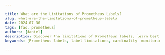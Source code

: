 ```yaml
---

title: What are the Limitations of Prometheus Labels?
slug: what-are-the-limitations-of-prometheus-labels
date: 2024-07-30
tags: [faq, prometheus]
authors: [daniel]
description: Discover the limitations of Prometheus labels, learn best practices for managing high cardinality, and explore advanced techniques for scaling your monitoring setup.
keywords: [Prometheus labels, label limitations, cardinality, monitoring, time series, performance optimization]

---
```


<head>
<script
  type="application/ld+json"
  dangerouslySetInnerHTML={{ __html: JSON.stringify({
    "@context": "https://schema.org",
    "@type": "TechArticle",
    "headline": "What are the Limitations of Prometheus Labels?",
    "alternativeHeadline": "Understanding and Managing Prometheus Label Limitations",
    "author": {
      "@type": "Person",
      "name": "Daniel"
    },
    "publisher": {
      "@type": "Organization",
      "name": "SigNoz",
      "logo": {
        "@type": "ImageObject",
        "url": "https://signoz.io/img/SigNozLogo-orange.svg"
      }
    },
    "datePublished": "2024-07-30T00:00:00Z",
    "dateModified": "2024-07-30T00:00:00Z",
    "mainEntityOfPage": {
      "@type": "WebPage",
      "@id": "https://signoz.io/guides/what-are-the-limitations-of-prometheus-labels/"
    },
    "description": "Discover the limitations of Prometheus labels, learn best practices for managing high cardinality, and explore advanced techniques for scaling your monitoring setup.",
    "keywords": "Prometheus labels, label limitations, cardinality, monitoring, time series, performance optimization",
    "articleSection": "Technology",
    "inLanguage": "en",
    "isPartOf": {
      "@type": "Blog",
      "name": "SigNoz Blog",
      "url": "https://signoz.io/blog/"
    },
    "about": [
      {
        "@type": "Thing",
        "name": "Prometheus Labels",
        "description": "Key-value pairs attached to [Prometheus metrics](https://signoz.io/guides/what-are-the-4-types-of-metrics-in-prometheus/) that provide additional context and enhance the dimensional data model."
      },
      {
        "@type": "Thing",
        "name": "Cardinality",
        "description": "The number of unique time series generated by different label value combinations in Prometheus."
      },
      {
        "@type": "Thing",
        "name": "Metric Relabeling",
        "description": "A feature in Prometheus to modify, add, or remove labels before they are stored, helping manage high cardinality."
      },
      {
        "@type": "Thing",
        "name": "Prometheus",
        "description": "An open-source monitoring and alerting toolkit designed for reliability and scalability."
      }
    ],
    "mentions": [
      {
        "@type": "SoftwareApplication",
        "name": "Prometheus",
        "applicationCategory": "Monitoring Tool"
      },
      {
        "@type": "SoftwareApplication",
        "name": "SigNoz",
        "applicationCategory": "Observability Platform"
      }
    ],
    "mainEntity": {
      "@type": "FAQPage",
      "mainEntity": [
        {
          "@type": "Question",
          "name": "What is the maximum number of label values Prometheus can handle?",
          "acceptedAnswer": {
            "@type": "Answer",
            "text": "Prometheus doesn't have a hard limit on label values, but it's recommended to keep the total number of time series below tens of millions for optimal performance."
          }
        },
        {
          "@type": "Question",
          "name": "How do I identify high-cardinality metrics in my Prometheus setup?",
          "acceptedAnswer": {
            "@type": "Answer",
            "text": "Use the PromQL query provided in the article to identify metrics with the highest cardinality. Regularly monitor these metrics to prevent performance issues."
          }
        },
        {
          "@type": "Question",
          "name": "Can I use customer names or unique IDs as label values?",
          "acceptedAnswer": {
            "@type": "Answer",
            "text": "It's generally not recommended to use highly specific identifiers like customer names or unique IDs as label values. This can lead to cardinality explosion. Instead, consider using broader categories or aggregating this data."
          }
        },
        {
          "@type": "Question",
          "name": "What are the [alternatives to Prometheus](https://signoz.io/comparisons/prometheus-alternatives/) for high-cardinality environments?",
          "acceptedAnswer": {
            "@type": "Answer",
            "text": "For environments with extremely high cardinality, consider time series databases designed for such workloads, like InfluxDB or TimescaleDB. Alternatively, you can use SigNoz, which provides advanced observability features while handling high-cardinality data efficiently."
          }
        }
      ]
    },
    "tutorial": {
      "@type": "HowTo",
      "name": "Managing Prometheus Label Limitations",
      "step": [
        {
          "@type": "HowToStep",
          "name": "Understand Cardinality Limits",
          "text": "Learn about cardinality in Prometheus and how high cardinality can impact performance and resource usage."
        },
        {
          "@type": "HowToStep",
          "name": "Identify High-Cardinality Metrics",
          "text": "Use PromQL queries to identify metrics with high cardinality in your Prometheus setup."
        },
        {
          "@type": "HowToStep",
          "name": "Implement Cardinality Control Measures",
          "text": "Apply metric relabeling, aggregation, and bucketing techniques to manage and reduce high cardinality."
        },
        {
          "@type": "HowToStep",
          "name": "Optimize Label Usage",
          "text": "Remove unnecessary high-cardinality labels and standardize label naming to prevent cardinality explosion."
        },
        {
          "@type": "HowToStep",
          "name": "Scale Prometheus with Advanced Techniques",
          "text": "Consider horizontal scaling, remote storage, or using projects like Thanos or Cortex for large-scale deployments."
        }
      ]
    }
  }) }}
/>
</head>

[Prometheus labels](https://signoz.io/guides/how-to-add-target-specific-label-in-prometheus/) are powerful tools for adding context to metrics, but they come with certain limitations. These constraints primarily revolve around cardinality — the number of unique time series generated by label combinations. Understanding these limitations is crucial for maintaining a performant monitoring system. Let's explore the key aspects of Prometheus label limitations and learn how to work within these constraints effectively.

## What are Prometheus Labels and Their Importance?

Prometheus labels are key-value pairs attached to metrics that provide additional context. They allow you to identify specific instances, jobs, or environments associated with a metric. Labels contribute to data dimensionality, enabling flexible querying and aggregation of metrics.

For example, a metric `http_requests_total` might have labels like:

```
http_requests_total{method="GET", endpoint="/api/users", status="200"}

```

This labeling system offers several benefits:

- **Granular filtering**: You can query specific combinations of label values.
- **Dynamic aggregation**: Labels allow you to group and summarize data across different dimensions.
- **Rich context**: They provide detailed information about the origin and nature of each metric.

### How Labels Enhance Prometheus Metrics

Labels transform simple metrics into multi-dimensional data points. They act as metadata, turning a basic counter or gauge into a rich source of information. Here's how labels enhance your metrics:

1. **Flexible querying**: Labels enable complex queries using PromQL ([Prometheus Query Language](https://signoz.io/guides/promql-cheat-sheet/)).
2. **Efficient alerting**: You can create precise alert conditions based on label values.
3. **Improved visualization**: Labels allow for dynamic dashboard creation with drill-down capabilities.

Best practices for naming and structuring labels include:

- Use lowercase letters, numbers, and underscores for label names.
- Choose descriptive yet concise label names.
- Ensure consistency in label naming across your metrics.

## What are the Limitations of Prometheus Labels?

While labels are incredibly useful, they come with limitations — primarily related to cardinality. Cardinality refers to the number of unique time series created by different label value combinations. High cardinality can significantly impact Prometheus performance.

Key limitations include:

1. **Memory usage**: Each unique combination of labels creates a new time series, consuming memory.
2. **Query performance**: High cardinality can slow down query execution.
3. **Storage requirements**: More time series mean more data to store and manage.

Prometheus recommends keeping the total number of time series under tens of millions for optimal performance. Exceeding this can lead to increased resource consumption and slower query responses.

### Understanding Cardinality Limits

Cardinality limits exist in Prometheus due to its design as a single-node time series database. Each unique combination of metric name and label values creates a distinct time series, which Prometheus must track, store, and query.

[High cardinality](https://signoz.io/blog/high-cardinality-data/) scenarios often arise from:

- Using highly specific labels (e.g., user IDs, session IDs)
- Combining multiple high-cardinality labels
- Frequent changes in label values

To estimate cardinality in your Prometheus deployment, use the following PromQL query:

```
sum(count by(__name__, job)({__name__=~".+"}))

```

This query gives you an idea of the total number of time series in your system.

## How to Manage High Cardinality in Prometheus?

Managing high cardinality is crucial for maintaining Prometheus performance. Here are some strategies to reduce label cardinality:

1. **Metric relabeling**: Use Prometheus' relabeling features to drop or modify high-cardinality labels before ingestion.
2. **Aggregation**: Pre-aggregate metrics to reduce the number of unique time series.
3. **Bucketing**: Use histograms or summaries to represent distributions efficiently.

### Implementing Cardinality Control Measures

To identify high-cardinality metrics, use this PromQL query:

```
topk(10, count by (__name__, job)({__name__=~".+"}))

```

This query shows the top 10 metrics with the highest cardinality.

Once identified, you can optimize label usage:

1. Remove unnecessary high-cardinality labels.
2. Use label aggregation to reduce granularity where appropriate.
3. Implement metric relabeling to modify or drop problematic labels.

Example of metric relabeling in Prometheus configuration:

```yaml
scrape_configs:
  - job_name: 'high_cardinality_job'
    metric_relabel_configs:
      - source_labels: [user_id]
        regex: '.+'
        action: drop

```

This configuration drops the `user_id` label, which might be causing high cardinality.

## Advanced Techniques for Scaling Prometheus

For environments with inherently high cardinality, consider these advanced scaling techniques:

1. **Horizontal scaling**: Use Prometheus federation to distribute the load across multiple instances.
2. **Remote storage**: Implement long-term storage solutions to offload data from Prometheus.
3. **Thanos or Cortex**: These projects extend Prometheus to handle larger-scale deployments.

## Key Takeaways

- Prometheus labels are powerful but come with cardinality limitations.
- Keep total time series under tens of millions for optimal performance.
- Regularly audit and optimize label usage to prevent cardinality explosion.
- Implement aggregation, relabeling, and proper metric design to manage cardinality.

## FAQs

### What is the maximum number of label values Prometheus can handle?

Prometheus doesn't have a hard limit on label values, but it's recommended to keep the total number of time series below tens of millions for optimal performance.

### How do I identify high-cardinality metrics in my Prometheus setup?

Use the PromQL query provided earlier in this article to identify metrics with the highest cardinality. Regularly monitor these metrics to prevent performance issues.

### Can I use customer names or unique IDs as label values?

It's generally not recommended to use highly specific identifiers like customer names or unique IDs as label values. This can lead to cardinality explosion. Instead, consider using broader categories or aggregating this data.

### What are the alternatives to Prometheus for high-cardinality environments?

For environments with extremely high cardinality, consider time series databases designed for such workloads, like InfluxDB or TimescaleDB. Alternatively, you can use SigNoz, which provides advanced observability features while handling high-cardinality data efficiently.

<GetStartedSigNoz />

[SigNoz](https://signoz.io/docs/introduction/) offers a scalable solution for monitoring high-cardinality environments, providing advanced querying capabilities and efficient data management. It's compatible with Prometheus metrics and can serve as an excellent alternative or complement to your existing Prometheus setup.